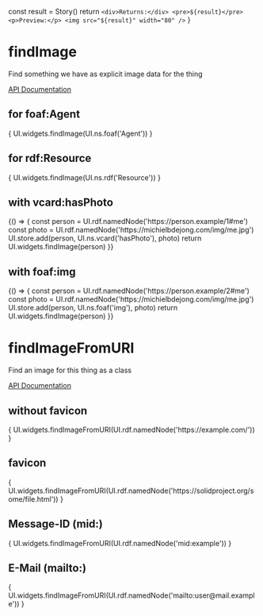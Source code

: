 

  const result = Story()
  return `
            <div>Returns:</div>
            <pre>${result}</pre>
            <p>Preview:</p>
            <img src="${result}" width="80" />
`
}

<Meta title="Find images"/>

# findImage

Find something we have as explicit image data for the thing

[API Documentation](https://solid.github.io/solid-ui/Documentation/api/modules/_widgets_buttons_.html#findimage)

## for foaf:Agent

<Canvas withSource="open">
  <Story name="for foaf:Agent" decorators={[imageDecorator]}>
    {
      UI.widgets.findImage(UI.ns.foaf('Agent'))
    }
  </Story>
</Canvas>

## for rdf:Resource

<Canvas withSource="open">
  <Story name="for rdf:Resource" decorators={[imageDecorator]}>
    {
      UI.widgets.findImage(UI.ns.rdf('Resource'))
    }
  </Story>
</Canvas>

## with vcard:hasPhoto

<Canvas withSource="open">
  <Story name="with vcard:hasPhoto" decorators={[imageDecorator]}>
    {() => {
      const person = UI.rdf.namedNode('https://person.example/1#me')
      const photo = UI.rdf.namedNode('https://michielbdejong.com/img/me.jpg')
      UI.store.add(person, UI.ns.vcard('hasPhoto'), photo)
      return UI.widgets.findImage(person)
    }}
  </Story>
</Canvas>

## with foaf:img

<Canvas withSource="open">
  <Story name="with foaf:img" decorators={[imageDecorator]}>
    {() => {
      const person = UI.rdf.namedNode('https://person.example/2#me')
      const photo = UI.rdf.namedNode('https://michielbdejong.com/img/me.jpg')
      UI.store.add(person, UI.ns.foaf('img'), photo)
      return UI.widgets.findImage(person)
    }}
  </Story>
</Canvas>

# findImageFromURI

Find an image for this thing as a class

[API Documentation](https://solid.github.io/solid-ui/Documentation/api/modules/_widgets_buttons_.html#findimagefromuri)

## without favicon

<Canvas withSource="open">
  <Story name="without favicon" decorators={[imageDecorator]}>
    {
      UI.widgets.findImageFromURI(UI.rdf.namedNode('https://example.com/'))
    }
  </Story>
</Canvas>

## favicon

<Canvas withSource="open">
  <Story name="favicon" decorators={[imageDecorator]}>
    {
      UI.widgets.findImageFromURI(UI.rdf.namedNode('https://solidproject.org/some/file.html'))
    }
  </Story>
</Canvas>

## Message-ID (mid:)

<Canvas withSource="open">
  <Story name="Message-ID" decorators={[imageDecorator]}>
    {
      UI.widgets.findImageFromURI(UI.rdf.namedNode('mid:example'))
    }
  </Story>
</Canvas>

## E-Mail (mailto:)

<Canvas withSource="open">
  <Story name="E-Mail" decorators={[imageDecorator]}>
    {
      UI.widgets.findImageFromURI(UI.rdf.namedNode('mailto:user@mail.example'))
    }
  </Story>
</Canvas>